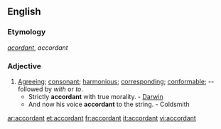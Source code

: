==English==

===Etymology===
{{etyl|fro}} ''[[acordant]]'', {{etyl|fr}} ''accordant''

===Adjective===
{{en-adj}}

# [[agreeing|Agreeing]]; [[consonant]]; [[harmonious]]; [[corresponding]]; [[conformable]]; -- followed by ''with'' or ''to''.
#* Strictly '''accordant''' with true morality. - [[Darwin]]
#* And now his voice '''accordant''' to the string. - Coldsmith

[[ar:accordant]]
[[et:accordant]]
[[fr:accordant]]
[[it:accordant]]
[[vi:accordant]]